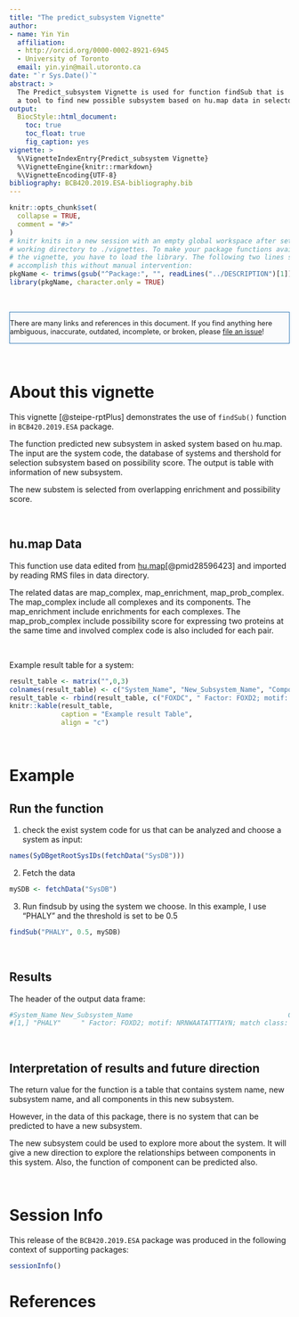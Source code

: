 ---
title: "The predict_subsystem Vignette"
author:
- name: Yin Yin 
  affiliation: 
  - http://orcid.org/0000-0002-8921-6945
  - University of Toronto
  email: yin.yin@mail.utoronto.ca
date: "`r Sys.Date()`"
abstract: >
  The Predict_subsystem Vignette is used for function findSub that is
  a tool to find new possible subsystem based on hu.map data in selectd system.
output:
  BiocStyle::html_document:
    toc: true
    toc_float: true
    fig_caption: yes
vignette: >
  %\VignetteIndexEntry{Predict_subsystem Vignette}
  %\VignetteEngine{knitr::rmarkdown}
  %\VignetteEncoding{UTF-8}
bibliography: BCB420.2019.ESA-bibliography.bib
---

<!--- this inline style supports diff-like highlighting -->
<style>
  .add {
    color: #22863a;
    background-color: #f0fff4;
  }
  .del {
    color: #b31d28;
    background-color: #ffeef0;
  }
</style>


```{r setup, include = FALSE}
knitr::opts_chunk$set(
  collapse = TRUE,
  comment = "#>"
)
# knitr knits in a new session with an empty global workspace after setting its
# working directory to ./vignettes. To make your package functions available in
# the vignette, you have to load the library. The following two lines should
# accomplish this without manual intervention:
pkgName <- trimws(gsub("^Package:", "", readLines("../DESCRIPTION")[1]))
library(pkgName, character.only = TRUE)
```

&nbsp;

<div style="font-size:90%;border:solid 1px #337ab7;background-color:#FAFBFC;margin-right:0px;">
There are many links and references in this document. If you find anything here
ambiguous, inaccurate, outdated, incomplete, or broken, please
[file an issue](https://github.com/hyginn/rpt/issues)!
</div>

&nbsp;

# About this vignette
This vignette [@steipe-rptPlus] demonstrates the use of `findSub()` function in `BCB420.2019.ESA` package.

The function predicted new subsystem in asked system based on hu.map. The input are the system code, the database of systems and thershold for selection subsystem based on possibility score. The output is table with information of new subsystem.

The new substem is selected from overlapping enrichment and possibility score.

&nbsp;

## hu.map Data
This function use data edited from [hu.map](http://proteincomplexes.org/)[@pmid28596423] and imported by reading RMS files in data directory.

The related datas are map_complex, map_enrichment, map_prob_complex. The map_complex include all complexes and its components. The map_enrichment include enrichments for each complexes. The map_prob_complex include possibility score for expressing two proteins at the same time and involved complex code is also included for each pair.

&nbsp;


Example result table for a system:
```{r, echo=FALSE, results='asis'}
result_table <- matrix("",0,3)
colnames(result_table) <- c("System_Name", "New_Subsystem_Name", "Components")
result_table <- rbind(result_table, c("FOXDC", " Factor: FOXD2; motif: NRNWAATATTTAYN; match class: 1 ", " RPS8 RPS15A"))
knitr::kable(result_table,
             caption = "Example result Table",
             align = "c")
```


&nbsp;


# Example
## Run the function
1. check the exist system code for us that can be analyzed and choose a system as input:
```{r, eval=TRUE, include=TRUE}
names(SyDBgetRootSysIDs(fetchData("SysDB")))
```

2. Fetch the data
```{r, eval=TRUE, include=TRUE, results = "hide"}
mySDB <- fetchData("SysDB")
```

3. Run findsub by using the system we choose. In this example, I use "PHALY" and the threshold is set to be 0.5
```{r, eval=TRUE, include=TRUE, results = "hide"}
findSub("PHALY", 0.5, mySDB)
```
&nbsp;

## Results
The header of the output data frame:
```{r}
#System_Name New_Subsystem_Name                                       Components    
#[1,] "PHALY"     " Factor: FOXD2; motif: NRNWAATATTTAYN; match class: 1 " " RPS8 RPS15A"
```

&nbsp;

## Interpretation of results and future direction
The return value for the function is a table that contains system name, new subsystem name, and all components in this new subsystem.

However, in the data of this package, there is no system that can be predicted to have a new subsystem.

The new subsystem could be used to explore more about the system. It will give a new direction to explore the relationships between components in this system. Also, the function of component can be predicted also.


&nbsp;

# Session Info

This release of the `BCB420.2019.ESA` package was produced in the following context of supporting packages:

```{r, echo=TRUE}
sessionInfo()
```

<!-- the bibliography appears at the end of the page -->
# References

<!-- End -->
